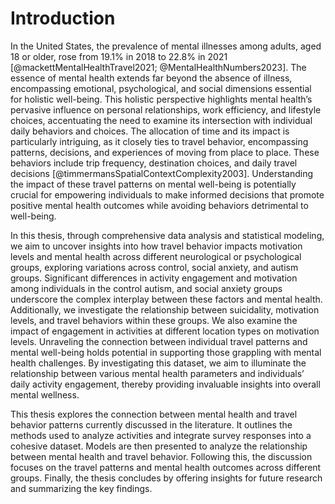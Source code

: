 # Introduction

In the United States, the prevalence of mental illnesses among adults, aged 18 or older, rose from 19.1% in 2018 to 22.8% in 2021 [@mackettMentalHealthTravel2021; @MentalHealthNumbers2023]. The essence of mental health extends far beyond the absence of illness, encompassing emotional, psychological, and social dimensions essential for holistic well-being. This holistic perspective highlights mental health's pervasive influence on personal relationships, work efficiency, and lifestyle choices, accentuating the need to examine its intersection with individual daily behaviors and choices. The allocation of time and its impact is particularly intriguing, as it closely ties to travel behavior, encompassing patterns, decisions, and experiences of moving from place to place. These behaviors include trip frequency, destination choices, and daily travel decisions [@timmermansSpatialContextComplexity2003]. Understanding the impact of these travel patterns on mental well-being is potentially crucial for empowering individuals to make informed decisions that promote positive mental health outcomes while avoiding behaviors detrimental to well-being.

In this thesis, through comprehensive data analysis and statistical modeling, we aim to uncover insights into how travel behavior impacts motivation levels and mental health across different neurological or psychological groups, exploring variations across control, social anxiety, and autism groups. Significant differences in activity engagement and motivation among individuals in the control autism, and social anxiety groups underscore the complex interplay between these factors and mental health. Additionally, we investigate the relationship between suicidality, motivation levels, and travel behaviors within these groups. We also examine the impact of engagement in activities at different location types on motivation levels. Unraveling the connection between individual travel patterns and mental well-being holds potential in supporting those grappling with mental health challenges. By investigating this dataset, we aim to illuminate the relationship between various mental health parameters and individuals' daily activity engagement, thereby providing invaluable insights into overall mental wellness.

This thesis explores the connection between mental health and travel behavior patterns currently discussed in the literature. It outlines the methods used to analyze activities and integrate survey responses into a cohesive dataset. Models are then presented to analyze the relationship between mental health and travel behavior. Following this, the discussion focuses on the travel patterns and mental health outcomes across different groups. Finally, the thesis concludes by offering insights for future research and summarizing the key findings.
